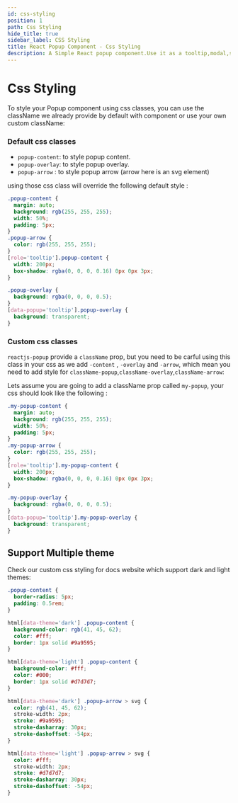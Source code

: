 ```yaml
---
id: css-styling
position: 1
path: Css Styling
hide_title: true
sidebar_label: CSS Styling
title: React Popup Component - Css Styling
description: A Simple React popup component.Use it as a tooltip,modal,sub-menu and match more ...
---
```


# Css Styling

To style your Popup component using css classes, you can use the className we already provide by default with component or use your own custom className:

### Default css classes

- `popup-content`: to style popup content.
- `popup-overlay`: to style popup overlay.
- `popup-arrow` : to style popup arrow (arrow here is an svg element)

using those css class will override the following default style :

```css
.popup-content {
  margin: auto;
  background: rgb(255, 255, 255);
  width: 50%;
  padding: 5px;
}
.popup-arrow {
  color: rgb(255, 255, 255);
}
[role='tooltip'].popup-content {
  width: 200px;
  box-shadow: rgba(0, 0, 0, 0.16) 0px 0px 3px;
}

.popup-overlay {
  background: rgba(0, 0, 0, 0.5);
}
[data-popup='tooltip'].popup-overlay {
  background: transparent;
}
```

### Custom css classes

`reactjs-popup` provide a `className` prop, but you need to be carful using this class in your css as we add `-content` , `-overlay` and `-arrow`, which mean you need to add style for `className-popup`,`className-overlay`,`className-arrow`:

Lets assume you are going to add a className prop called `my-popup`, your css should look like the following :

```css
.my-popup-content {
  margin: auto;
  background: rgb(255, 255, 255);
  width: 50%;
  padding: 5px;
}
.my-popup-arrow {
  color: rgb(255, 255, 255);
}
[role='tooltip'].my-popup-content {
  width: 200px;
  box-shadow: rgba(0, 0, 0, 0.16) 0px 0px 3px;
}

.my-popup-overlay {
  background: rgba(0, 0, 0, 0.5);
}
[data-popup='tooltip'].my-popup-overlay {
  background: transparent;
}
```

## Support Multiple theme

Check our custom css styling for docs website which support dark and light themes:

```css
.popup-content {
  border-radius: 5px;
  padding: 0.5rem;
}

html[data-theme='dark'] .popup-content {
  background-color: rgb(41, 45, 62);
  color: #fff;
  border: 1px solid #9a9595;
}

html[data-theme='light'] .popup-content {
  background-color: #fff;
  color: #000;
  border: 1px solid #d7d7d7;
}

html[data-theme='dark'] .popup-arrow > svg {
  color: rgb(41, 45, 62);
  stroke-width: 2px;
  stroke: #9a9595;
  stroke-dasharray: 30px;
  stroke-dashoffset: -54px;
}

html[data-theme='light'] .popup-arrow > svg {
  color: #fff;
  stroke-width: 2px;
  stroke: #d7d7d7;
  stroke-dasharray: 30px;
  stroke-dashoffset: -54px;
}
```
